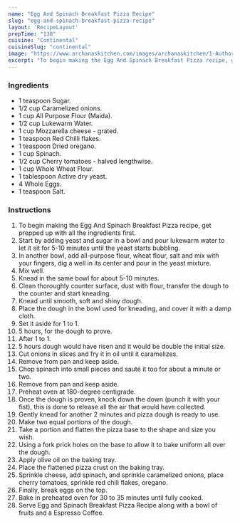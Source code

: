 ---
name: "Egg And Spinach Breakfast Pizza Recipe"
slug: "egg-and-spinach-breakfast-pizza-recipe"
layout: 'RecipeLayout'
prepTime: "130"
cuisine: "Continental"
cuisineSlug: "continental"
image: "https://www.archanaskitchen.com/images/archanaskitchen/1-Author/Jyothi_Rajesh/Egg_and_Spinach_Breakfast_Pizza.jpg"
excerpt: "To begin making the Egg And Spinach Breakfast Pizza recipe, get prepped up with all the ingredients first"
---

### Ingredients

- 1 teaspoon Sugar.
- 1/2 cup Caramelized onions.
- 1 cup All Purpose Flour (Maida).
- 1/2 cup Lukewarm Water.
- 1 cup Mozzarella cheese - grated.
- 1 teaspoon Red Chilli flakes.
- 1 teaspoon Dried oregano.
- 1 cup Spinach.
- 1/2 cup Cherry tomatoes - halved lengthwise.
- 1 cup Whole Wheat Flour.
- 1 tablespoon Active dry yeast.
- 4 Whole Eggs.
- 1 teaspoon Salt.

### Instructions

1. To begin making the Egg And Spinach Breakfast Pizza recipe, get prepped up with all the ingredients first.
1. Start by adding yeast and sugar in a bowl and pour lukewarm water to let it sit for 5-10 minutes until the yeast starts bubbling.
1. In another bowl, add all-purpose flour, wheat flour, salt and mix with your fingers, dig a well in its center and pour in the yeast mixture.
1. Mix well.
1. Knead in the same bowl for about 5-10 minutes.
1. Clean thoroughly counter surface, dust with flour, transfer the dough to the counter and start kneading.
1. Knead until smooth, soft and shiny dough.
1. Place the dough in the bowl used for kneading, and cover it with a damp cloth.
1. Set it aside for 1 to 1.
1. 5 hours, for the dough to prove.
1. After 1 to 1.
1. 5 hours dough would have risen and it would be double the initial size.
1. Cut onions in slices and fry it in oil until it caramelizes.
1. Remove from pan and keep aside.
1. Chop spinach into small pieces and sauté it too for about a minute or two.
1. Remove from pan and keep aside.
1. Preheat oven at 180-degree centigrade.
1. Once the dough is proven, knock down the down (punch it with your fist), this is done to release all the air that would have collected.
1. Gently knead for another 2 minutes and pizza dough is ready to use.
1. Make two equal portions of the dough.
1. Take a portion and flatten the pizza base to the shape and size you wish.
1. Using a fork prick holes on the base to allow it to bake uniform all over the dough.
1. Apply olive oil on the baking tray.
1. Place the flattened pizza crust on the baking tray.
1. Sprinkle cheese, add spinach, and sprinkle caramelized onions, place cherry tomatoes, sprinkle red chili flakes, oregano.
1. Finally, break eggs on the top.
1. Bake in preheated oven for 30 to 35 minutes until fully cooked.
1. Serve Egg and Spinach Breakfast Pizza Recipe along with a bowl of fruits and a Espresso Coffee.
